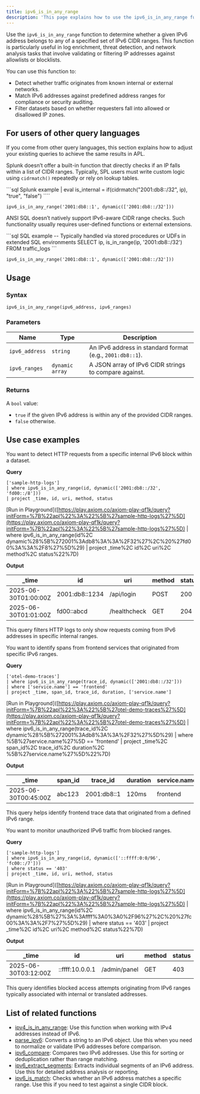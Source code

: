 ```yaml
---
title: ipv6_is_in_any_range
description: 'This page explains how to use the ipv6_is_in_any_range function in APL.'
---
```


Use the `ipv6_is_in_any_range` function to determine whether a given IPv6 address belongs to any of a specified set of IPv6 CIDR ranges. This function is particularly useful in log enrichment, threat detection, and network analysis tasks that involve validating or filtering IP addresses against allowlists or blocklists.

You can use this function to:
- Detect whether traffic originates from known internal or external networks.
- Match IPv6 addresses against predefined address ranges for compliance or security auditing.
- Filter datasets based on whether requesters fall into allowed or disallowed IP zones.

## For users of other query languages

If you come from other query languages, this section explains how to adjust your existing queries to achieve the same results in APL.

<AccordionGroup>
<Accordion title="Splunk SPL users">

Splunk doesn’t offer a built-in function that directly checks if an IP falls within a list of CIDR ranges. Typically, SPL users must write custom logic using `cidrmatch()` repeatedly or rely on lookup tables.

<CodeGroup>
```sql Splunk example
| eval is_internal = if(cidrmatch("2001:db8::/32", ip), "true", "false")
````

```kusto APL equivalent
ipv6_is_in_any_range('2001:db8::1', dynamic(['2001:db8::/32']))
```

</CodeGroup>

</Accordion>
<Accordion title="ANSI SQL users">

ANSI SQL doesn’t natively support IPv6-aware CIDR range checks. Such functionality usually requires user-defined functions or external extensions.

<CodeGroup>
```sql SQL example
-- Typically handled via stored procedures or UDFs in extended SQL environments
SELECT ip, is_in_range(ip, '2001:db8::/32') FROM traffic_logs
```

```kusto APL equivalent
ipv6_is_in_any_range('2001:db8::1', dynamic(['2001:db8::/32']))
```

</CodeGroup>

</Accordion>
</AccordionGroup>

## Usage

### Syntax

```kusto
ipv6_is_in_any_range(ipv6_address, ipv6_ranges)
```

### Parameters

| Name           | Type            | Description                                               |
| -------------- | --------------- | --------------------------------------------------------- |
| `ipv6_address` | `string`        | An IPv6 address in standard format (e.g., `2001:db8::1`). |
| `ipv6_ranges`  | `dynamic array` | A JSON array of IPv6 CIDR strings to compare against.     |

### Returns

A `bool` value:

* `true` if the given IPv6 address is within any of the provided CIDR ranges.
* `false` otherwise.

## Use case examples

<Tabs>
<Tab title="Log analysis">

You want to detect HTTP requests from a specific internal IPv6 block within a dataset.

**Query**

```kusto
['sample-http-logs']
| where ipv6_is_in_any_range(id, dynamic(['2001:db8::/32', 'fd00::/8']))
| project _time, id, uri, method, status
```

\[Run in Playground]\([https://play.axiom.co/axiom-play-qf1k/query?initForm=%7B%22apl%22%3A%22%5B%27sample-http-logs%27%5D](https://play.axiom.co/axiom-play-qf1k/query?initForm=%7B%22apl%22%3A%22%5B%27sample-http-logs%27%5D) | where ipv6\_is\_in\_any\_range(id%2C dynamic%28%5B%272001%3Adb8%3A%3A%2F32%27%2C%20%27fd00%3A%3A%2F8%27%5D%29) | project \_time%2C id%2C uri%2C method%2C status%22%7D)

**Output**

| \_time               | id              | uri          | method | status |
| -------------------- | --------------- | ------------ | ------ | ------ |
| 2025-06-30T01:00:00Z | 2001\:db8::1234 | /api/login   | POST   | 200    |
| 2025-06-30T01:01:00Z | fd00::abcd      | /healthcheck | GET    | 204    |

This query filters HTTP logs to only show requests coming from IPv6 addresses in specific internal ranges.

</Tab>
<Tab title="OpenTelemetry traces">

You want to identify spans from frontend services that originated from specific IPv6 ranges.

**Query**

```kusto
['otel-demo-traces']
| where ipv6_is_in_any_range(trace_id, dynamic(['2001:db8::/32']))
| where ['service.name'] == 'frontend'
| project _time, span_id, trace_id, duration, ['service.name']
```

\[Run in Playground]\([https://play.axiom.co/axiom-play-qf1k/query?initForm=%7B%22apl%22%3A%22%5B%27otel-demo-traces%27%5D](https://play.axiom.co/axiom-play-qf1k/query?initForm=%7B%22apl%22%3A%22%5B%27otel-demo-traces%27%5D) | where ipv6\_is\_in\_any\_range(trace\_id%2C dynamic%28%5B%272001%3Adb8%3A%3A%2F32%27%5D%29) | where %5B%27service.name%27%5D == 'frontend' | project \_time%2C span\_id%2C trace\_id%2C duration%2C %5B%27service.name%27%5D%22%7D)

**Output**

| \_time               | span\_id | trace\_id    | duration | service.name |
| -------------------- | -------- | ------------ | -------- | ------------ |
| 2025-06-30T00:45:00Z | abc123   | 2001\:db8::1 | 120ms    | frontend     |

This query helps identify frontend trace data that originated from a defined IPv6 range.

</Tab>
<Tab title="Security logs">

You want to monitor unauthorized IPv6 traffic from blocked ranges.

**Query**

```kusto
['sample-http-logs']
| where ipv6_is_in_any_range(id, dynamic(['::ffff:0:0/96', 'fc00::/7']))
| where status == '403'
| project _time, id, uri, method, status
```

\[Run in Playground]\([https://play.axiom.co/axiom-play-qf1k/query?initForm=%7B%22apl%22%3A%22%5B%27sample-http-logs%27%5D](https://play.axiom.co/axiom-play-qf1k/query?initForm=%7B%22apl%22%3A%22%5B%27sample-http-logs%27%5D) | where ipv6\_is\_in\_any\_range(id%2C dynamic%28%5B%27%3A%3Affff%3A0%3A0%2F96%27%2C%20%27fc00%3A%3A%2F7%27%5D%29) | where status == '403' | project \_time%2C id%2C uri%2C method%2C status%22%7D)

**Output**

| \_time               | id              | uri          | method | status |
| -------------------- | --------------- | ------------ | ------ | ------ |
| 2025-06-30T03:12:00Z | ::ffff:10.0.0.1 | /admin/panel | GET    | 403    |

This query identifies blocked access attempts originating from IPv6 ranges typically associated with internal or translated addresses.

</Tab>
</Tabs>

## List of related functions

* [ipv4\_is\_in\_any\_range](/apl/ip-functions/ipv4_is_in_any_range): Use this function when working with IPv4 addresses instead of IPv6.
* [parse\_ipv6](/apl/ip-functions/parse_ipv6): Converts a string to an IPv6 object. Use this when you need to normalize or validate IPv6 addresses before comparison.
* [ipv6\_compare](/apl/ip-functions/ipv6_compare): Compares two IPv6 addresses. Use this for sorting or deduplication rather than range matching.
* [ipv6\_extract\_segments](/apl/ip-functions/ipv6_extract_segments): Extracts individual segments of an IPv6 address. Use this for detailed address analysis or reporting.
* [ipv6\_is\_match](/apl/ip-functions/ipv6_is_match): Checks whether an IPv6 address matches a specific range. Use this if you need to test against a single CIDR block.

